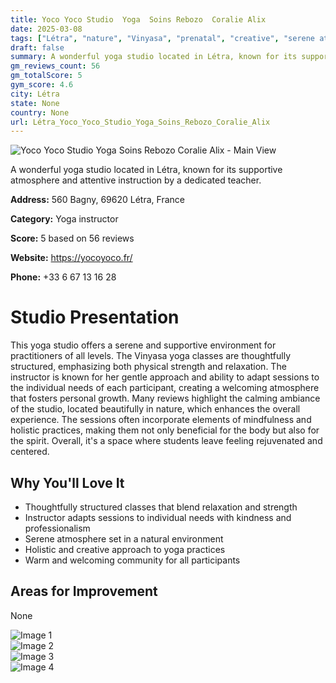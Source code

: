 ```yaml
---
title: Yoco Yoco Studio  Yoga  Soins Rebozo  Coralie Alix
date: 2025-03-08
tags: ["Létra", "nature", "Vinyasa", "prenatal", "creative", "serene atmosphere", "attentive instruction", "Létra"]  
draft: false
summary: A wonderful yoga studio located in Létra, known for its supportive atmosphere and attentive instruction by a dedicated teacher.
gm_reviews_count: 56
gm_totalScore: 5
gym_score: 4.6
city: Létra
state: None
country: None
url: Létra_Yoco_Yoco_Studio_Yoga_Soins_Rebozo_Coralie_Alix
---
```


<div className="aspect-[16/9] relative my-8">
  <img 
    src="https://lh5.googleusercontent.com/p/AF1QipMtqJzPizM2N5ssAxK1KIvIFZCTEC0rcy9Tr_cf=w1920-h1080-k-no"
    alt="Yoco Yoco Studio  Yoga  Soins Rebozo  Coralie Alix - Main View"
    className="object-cover absolute inset-0 w-full h-full rounded-lg"
  />
</div>

A wonderful yoga studio located in Létra, known for its supportive atmosphere and attentive instruction by a dedicated teacher.

**Address:** 560 Bagny, 69620 Létra, France

**Category:** Yoga instructor

**Score:** 5 based on 56 reviews

**Website:** https://yocoyoco.fr/

**Phone:** +33 6 67 13 16 28

# Studio Presentation

This yoga studio offers a serene and supportive environment for practitioners of all levels. The Vinyasa yoga classes are thoughtfully structured, emphasizing both physical strength and relaxation. The instructor is known for her gentle approach and ability to adapt sessions to the individual needs of each participant, creating a welcoming atmosphere that fosters personal growth. Many reviews highlight the calming ambiance of the studio, located beautifully in nature, which enhances the overall experience. The sessions often incorporate elements of mindfulness and holistic practices, making them not only beneficial for the body but also for the spirit. Overall, it's a space where students leave feeling rejuvenated and centered.



## Why You'll Love It

- Thoughtfully structured classes that blend relaxation and strength
- Instructor adapts sessions to individual needs with kindness and professionalism
- Serene atmosphere set in a natural environment
- Holistic and creative approach to yoga practices
- Warm and welcoming community for all participants

## Areas for Improvement

None

<div className="grid grid-cols-1 xl:grid-cols-2 gap-4 my-8">
<div className="aspect-[4/3] relative"><img src="https://lh3.googleusercontent.com/p/AF1QipNHYsEzlDJOhVtK8MmxWSHOZC0mwgADw14EfLvH=w1920-h1080-k-no" alt="Image 1" className="object-cover absolute inset-0 w-full h-full rounded-lg" /></div>
<div className="aspect-[4/3] relative"><img src="https://lh5.googleusercontent.com/p/AF1QipOsZVnNwyprZdZRNLoQRPPsqwbFpErAVrIyTUhA=w1920-h1080-k-no" alt="Image 2" className="object-cover absolute inset-0 w-full h-full rounded-lg" /></div>
<div className="aspect-[4/3] relative"><img src="https://lh5.googleusercontent.com/p/AF1QipMF2kxF-DRuaBRvblybe-1ROqn-ZG_XBTlV5il5=w1920-h1080-k-no" alt="Image 3" className="object-cover absolute inset-0 w-full h-full rounded-lg" /></div>
<div className="aspect-[4/3] relative"><img src="https://lh5.googleusercontent.com/p/AF1QipOcECpr7WFjRgFIYvRm_xX8YhroOTscSKg9PNIL=w1920-h1080-k-no" alt="Image 4" className="object-cover absolute inset-0 w-full h-full rounded-lg" /></div>
</div>